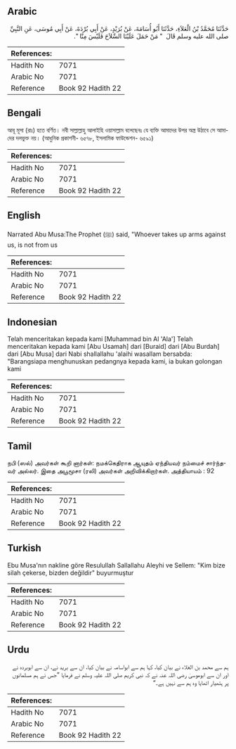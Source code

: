 ## Arabic


<div dir="rtl" lang="ar" style={{fontSize:'larger',backgroundColor:'#f8f9fa',padding:20}}>
حَدَّثَنَا مُحَمَّدُ بْنُ الْعَلاَءِ، حَدَّثَنَا أَبُو أُسَامَةَ، عَنْ بُرَيْدٍ، عَنْ أَبِي بُرْدَةَ، عَنْ أَبِي مُوسَى، عَنِ النَّبِيِّ صلى الله عليه وسلم قَالَ ‏ "‏ مَنْ حَمَلَ عَلَيْنَا السِّلاَحَ فَلَيْسَ مِنَّا ‏"‏‏.‏
</div>
<div style={{backgroundColor:'#f8f9fa',padding:20, marginBottom: 10}}><table> <thead> <tr> <th>References:</th> <th></th> </tr> </thead> <tbody><tr><td>Hadith No</td><td>7071</td></tr><tr><td>Arabic No</td><td>7071</td></tr><tr><td>Reference</td><td>Book 92 Hadith 22</td></tr></tbody></table></div>

## Bengali


<div dir="ltr" lang="bn" style={{fontSize:'larger',backgroundColor:'#f8f9fa',padding:20}}>
আবূ মূসা (রাঃ) হতে বর্ণিত। নবী সাল্লাল্লাহু আলাইহি ওয়াসাল্লাম বলেছেনঃ যে ব্যক্তি আমাদের উপর অস্ত্র উঠাবে সে আমাদের দলভুক্ত নয়। (আধুনিক প্রকাশনী- ৬৫৭৮, ইসলামিক ফাউন্ডেশন- ৬৫৯১)
</div>
<div style={{backgroundColor:'#f8f9fa',padding:20, marginBottom: 10}}><table> <thead> <tr> <th>References:</th> <th></th> </tr> </thead> <tbody><tr><td>Hadith No</td><td>7071</td></tr><tr><td>Arabic No</td><td>7071</td></tr><tr><td>Reference</td><td>Book 92 Hadith 22</td></tr></tbody></table></div>

## English


<div dir="ltr" lang="en" style={{fontSize:'larger',backgroundColor:'#f8f9fa',padding:20}}>
Narrated Abu Musa:The Prophet (ﷺ) said, "Whoever takes up arms against us, is not from us
</div>
<div style={{backgroundColor:'#f8f9fa',padding:20, marginBottom: 10}}><table> <thead> <tr> <th>References:</th> <th></th> </tr> </thead> <tbody><tr><td>Hadith No</td><td>7071</td></tr><tr><td>Arabic No</td><td>7071</td></tr><tr><td>Reference</td><td>Book 92 Hadith 22</td></tr></tbody></table></div>

## Indonesian


<div dir="ltr" lang="id" style={{fontSize:'larger',backgroundColor:'#f8f9fa',padding:20}}>
Telah menceritakan kepada kami [Muhammad bin Al 'Ala'] Telah menceritakan kepada kami [Abu Usamah] dari [Buraid] dari [Abu Burdah] dari [Abu Musa] dari Nabi shallallahu 'alaihi wasallam bersabda: "Barangsiapa menghunuskan pedangnya kepada kami, ia bukan golongan kami
</div>
<div style={{backgroundColor:'#f8f9fa',padding:20, marginBottom: 10}}><table> <thead> <tr> <th>References:</th> <th></th> </tr> </thead> <tbody><tr><td>Hadith No</td><td>7071</td></tr><tr><td>Arabic No</td><td>7071</td></tr><tr><td>Reference</td><td>Book 92 Hadith 22</td></tr></tbody></table></div>

## Tamil


<div dir="ltr" lang="ta" style={{fontSize:'larger',backgroundColor:'#f8f9fa',padding:20}}>
நபி (ஸல்) அவர்கள் கூறி னார்கள்: நமக்கெதிராக ஆயுதம் ஏந்தியவர் நம்மைச் சார்ந்தவர் அல்லர். இதை அபூமூசா (ரலி) அவர்கள் அறிவிக்கிறார்கள். அத்தியாயம் : 92
</div>
<div style={{backgroundColor:'#f8f9fa',padding:20, marginBottom: 10}}><table> <thead> <tr> <th>References:</th> <th></th> </tr> </thead> <tbody><tr><td>Hadith No</td><td>7071</td></tr><tr><td>Arabic No</td><td>7071</td></tr><tr><td>Reference</td><td>Book 92 Hadith 22</td></tr></tbody></table></div>

## Turkish


<div dir="ltr" lang="tr" style={{fontSize:'larger',backgroundColor:'#f8f9fa',padding:20}}>
Ebu Musa'nın nakline göre Resulullah Sallallahu Aleyhi ve Sellem: "Kim bize silah çekerse, bizden değildir" buyurmuştur
</div>
<div style={{backgroundColor:'#f8f9fa',padding:20, marginBottom: 10}}><table> <thead> <tr> <th>References:</th> <th></th> </tr> </thead> <tbody><tr><td>Hadith No</td><td>7071</td></tr><tr><td>Arabic No</td><td>7071</td></tr><tr><td>Reference</td><td>Book 92 Hadith 22</td></tr></tbody></table></div>

## Urdu


<div dir="rtl" lang="ur" style={{fontSize:'larger',backgroundColor:'#f8f9fa',padding:20}}>
ہم سے محمد بن العلاء نے بیان کیا، کہا ہم سے ابواسامہ نے بیان کیا، ان سے برید نے، ان سے ابوبردہ نے اور ان سے ابوموسیٰ رضی اللہ عنہ نے کہ نبی کریم صلی اللہ علیہ وسلم نے فرمایا ”جس نے ہم مسلمانوں پر ہتھیار اٹھایا وہ ہم سے نہیں ہے۔“
</div>
<div style={{backgroundColor:'#f8f9fa',padding:20, marginBottom: 10}}><table> <thead> <tr> <th>References:</th> <th></th> </tr> </thead> <tbody><tr><td>Hadith No</td><td>7071</td></tr><tr><td>Arabic No</td><td>7071</td></tr><tr><td>Reference</td><td>Book 92 Hadith 22</td></tr></tbody></table></div>